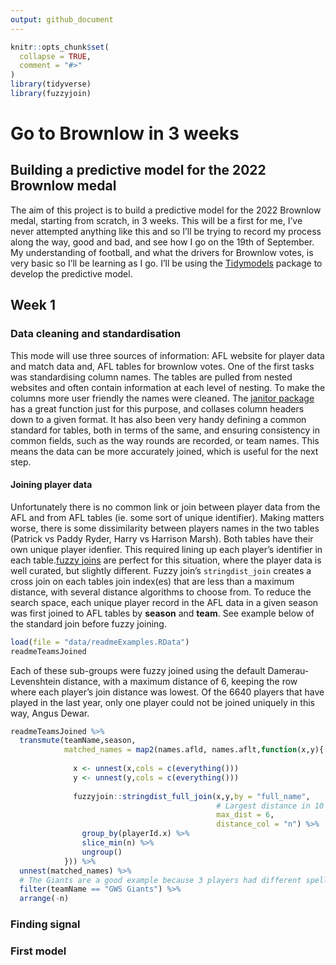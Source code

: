 ```yaml
---
output: github_document
---
```


<!-- README.md is generated from README.Rmd. Please edit that file -->

```r
knitr::opts_chunk$set(
  collapse = TRUE,
  comment = "#>"
)
library(tidyverse)
library(fuzzyjoin)
```

# Go to Brownlow in 3 weeks

<!-- badges: start -->
<!-- badges: end -->

## Building a predictive model for the 2022 Brownlow medal

The aim of this project is to build a predictive model for the 2022 Brownlow medal, starting from scratch, in 3 weeks. This will be a first for me, I've never attempted anything like this and so I'll be trying to record my process along the way, good and bad, and see how I go on the 19th of September. My understanding of football, and what the drivers for Brownlow votes, is very basic so I'll be learning as I go. I'll be using the [Tidymodels](https://www.tidymodels.org/books/) package to develop the predictive model.

## Week 1

### Data cleaning and standardisation

This mode will use three sources of information: AFL website for player data and match data and, AFL tables for brownlow votes. One of the first tasks was standardising column names. The tables are pulled from nested websites and often contain information at each level of nesting. To make the columns more user friendly the names were cleaned. The [janitor package](https://github.com/sfirke/janitor) has a great function just for this purpose, and collases column headers down to a given format. It has also been very handy defining a common standard for tables, both in terms of the same, and ensuring consistency in common fields, such as the way rounds are recorded, or team names. This means the data can be more accurately joined, which is useful for the next step.

#### Joining player data

Unfortunately there is no common link or join between player data from the AFL and from AFL tables (ie. some sort of unique identifier). Making matters worse, there is some dissimilarity between players names in the two tables (Patrick vs Paddy Ryder, Harry vs Harrison Marsh). Both tables have their own unique player idenfier. This required lining up each player's identifier in each table.[fuzzy joins](https://github.com/dgrtwo/fuzzyjoin) are perfect for this situation, where the player data is well curated, but slightly different. Fuzzy join's `stringdist_join` creates a cross join on each tables join index(es) that are less than a maximum distance, with several distance algorithms to choose from. To reduce the search space, each unique player record in the AFL data in a given season was first joined to AFL tables by **season** and **team**. See example below of the standard join before fuzzy joining.

```r
load(file = "data/readmeExamples.RData")
readmeTeamsJoined
```


Each of these sub-groups were fuzzy joined using the default Damerau-Levenshtein distance, with a maximum distance of 6, keeping the row where each player's join distance was lowest. Of the 6640 players that have played in the last year, only one player could not be joined uniquely in this way, Angus Dewar.

```r
readmeTeamsJoined %>% 
  transmute(teamName,season,
            matched_names = map2(names.afld, names.aflt,function(x,y){
              
              x <- unnest(x,cols = c(everything()))
              y <- unnest(y,cols = c(everything()))
              
              fuzzyjoin::stringdist_full_join(x,y,by = "full_name",
                                              # Largest distance in 10 years = 8
                                              max_dist = 6,
                                              distance_col = "n") %>% 
                group_by(playerId.x) %>%
                slice_min(n) %>%
                ungroup()
            })) %>% 
  unnest(matched_names) %>% 
  # The Giants are a good example because 3 players had different spelling
  filter(teamName == "GWS Giants") %>% 
  arrange(-n)
```


### Finding signal

### First model